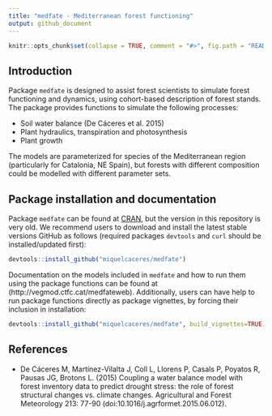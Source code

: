 ```yaml
---
title: "medfate - Mediterranean forest functioning"
output: github_document
---
```


```r

knitr::opts_chunk$set(collapse = TRUE, comment = "#>", fig.path = "README-")
```

## Introduction

Package `medfate` is designed to assist forest scientists to simulate forest functioning and dynamics, using cohort-based description of forest stands. The package provides functions to simulate the following processes:

+ Soil water balance (De Cáceres et al. 2015)
+ Plant hydraulics, transpiration and photosynthesis
+ Plant growth

The models are parameterized for species of the Mediterranean region (particularly for Catalonia, NE Spain), but forests with different composition could be modelled with different parameter sets.

## Package installation and documentation

Package `medfate` can be found at [CRAN](https://cran.r-project.org/), but the version in this repository is very old. We recommend users to download and install the latest stable versions GitHub as follows (required packages `devtools` and `curl` should be installed/updated first):

```r
devtools::install_github("miquelcaceres/medfate")
```

Documentation on the models included in `medfate` and how to run them using the package functions can be found at (http://vegmod.ctfc.cat/medfateweb). Additionally, users can have help to run package functions directly as package vignettes, by forcing their inclusion in installation: 
```r
devtools::install_github("miquelcaceres/medfate", build_vignettes=TRUE)
```


## References

+ De Cáceres M, Martínez-Vilalta J, Coll L, Llorens P, Casals P, Poyatos R, Pausas JG, Brotons L. (2015) Coupling a water balance model with forest inventory data to predict drought stress: the role of forest structural changes vs. climate changes. Agricultural and Forest Meteorology 213: 77-90 (doi:10.1016/j.agrformet.2015.06.012).

